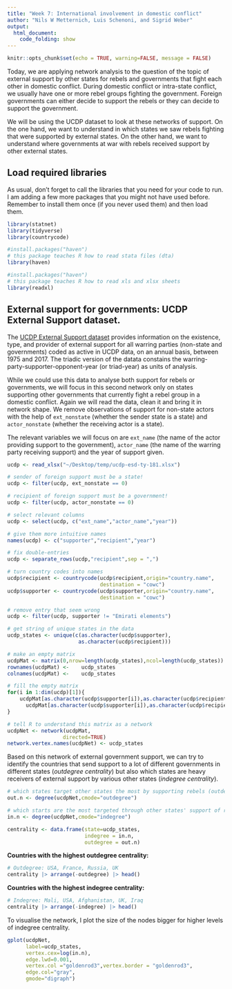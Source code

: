 ```yaml
---
title: "Week 7: International involvement in domestic conflict"
author: "Nils W Metternich, Luis Schenoni, and Sigrid Weber"
output:
  html_document:
    code_folding: show
---
```


```r
knitr::opts_chunk$set(echo = TRUE, warning=FALSE, message = FALSE)
```

Today, we are applying network analysis to the question of the topic of external support by other states for rebels and governments that fight each other in domestic conflict. During domestic conflict or intra-state conflict, we usually have one or more rebel groups fighting the government. Foreign governments can either decide to support the rebels or they can decide to support the government. 

We will be using the UCDP dataset to look at these networks of support. On the one hand, we want to understand in which states we saw rebels fighting that were supported by external states. On the other hand, we want to understand where governments at war with rebels received support by other external states. 


## Load required libraries

As usual, don't forget to call the libraries that you need for your code to run. I am adding a few more packages that you might not have used before. Remember to install them once (if you never used them) and then load them. 

```r
library(statnet)
library(tidyverse)
library(countrycode)

#install.packages("haven")
# this package teaches R how to read stata files (dta)
library(haven)

#install.packages("haven") 
# this package teaches R how to read xls and xlsx sheets
library(readxl)
```

<!-- ## External support for rebels: NAG data from Belgin San Akca -->

<!-- The [State-NAG Cooperation Dataset](http://home.ku.edu.tr/~bakca/#complementary) has information on 454 rebel groups, which emerged in the post-WWII period, and how they were supported by other governments. It includes descriptive information about ideational features and objectives of nonstate armed groups, their state supporters, type and duration of support, and all sources used for coding date. Sources and descriptive characteristics of NAGs are available on [project website](https://www.armedgroups.net/).  -->

<!-- We will be focusing on the key variables `tarnum` (the country code of the state targeted by the non-state actor), `psnum` (the country code of the state supporting the non-state actor) and the year of support. We will *not* focus on which rebel group is fighting which state but you could think of analyses on the rebel rather than state level for your assignments. -->

<!-- The code below turns the whole NAG data into a network. This network links states supporting rebels (senders) to states being attacked by those rebels (receivers). The links between senders and receivers are external state support for the rebels in the receiving country.  -->

<!-- ```{r networks-rebels} -->

<!-- # read the data -->
<!-- nag <- read_dta("data_week7_new/BookFinalData.dta") -->

<!-- # recode the country codes into abbreviated state names -->
<!-- nag$target <- countrycode(nag$tarnum,origin="cown",destination = "cowc")  -->
<!-- nag$supporter <- countrycode(nag$psnum,origin="cown",destination = "cowc")  -->

<!-- # clean up Germany that is often not identified (because of East and West Germany) -->
<!-- nag$supporter <- ifelse(nag$psnum==260, "GER", nag$supporter)  -->

<!-- # selecting relevant variables -->
<!-- nag <-  select(nag, c("target","supporter","year")) -->

<!-- # now the data is in a good shape to calculate network statistics -->

<!-- # get string of unique states in the data -->
<!-- nag_states <- unique(c(as.character(nag$target), -->
<!--                        as.character(nag$supporter))) -->

<!-- # make an empty matrix -->
<!-- nagMat <- matrix(0,nrow=length(nag_states),ncol=length(nag_states))  -->
<!-- rownames(nagMat) <- 	nag_states -->
<!-- colnames(nagMat) <- 	nag_states -->

<!-- # fill the empty matrix -->
<!-- for(i in 1:dim(nag)[1]){ -->
<!-- 	nagMat[as.character(nag$supporter[i]),as.character(nag$target[i])] <- -->
<!-- 	  nagMat[as.character(nag$supporter[i]),as.character(nag$target[i])]+1 -->
<!-- } -->

<!-- # tell R to understand this matrix as a network -->
<!-- nagNet <- network(nagMat, -->
<!--                   directed=TRUE) -->
<!-- network.vertex.names(nagNet) <- nag_states -->


<!-- ``` -->

<!-- Based on this network of external rebel support, we can try to identify the countries that send support to a lot of different rebels in different states (*outdegree centrality*) but also which states are heavily targeted through external rebel support by various other states (*indegree centrality*). Also revise the other centrality measures!  -->

<!-- ```{r rebels-centrality , class.source = 'fold-hide'} -->

<!-- # which states target other states the most by supporting rebels (outdegree centrality) -->
<!-- out.n <- degree(nagNet,cmode="outdegree") -->

<!-- # which starts are the most targeted through other states' support of rebels (indegree centrality) -->
<!-- in.n <- degree(nagNet,cmode="indegree") -->

<!-- centrality <- data.frame(state=nag_states, -->
<!--                          indegree = in.n, -->
<!--                          outdegree = out.n) -->
<!-- ``` -->

<!-- **Countries with the highest outdegree centrality:** -->

<!-- ```{r rebels-outentrality , class.source = 'fold-hide'} -->
<!-- # Outdegree: USA, UK, FR, Rus, China -->
<!-- centrality |> arrange(-outdegree) |> head() -->
<!-- ``` -->

<!-- **Countries with the highest indegree centrality:** -->

<!-- ```{r rebels-incentrality , class.source = 'fold-hide'} -->
<!-- # Indegree: USA, China, UK, Russia, France -->
<!-- centrality |> arrange(-indegree) |> head() -->

<!-- ``` -->

<!-- To make the network a little bit less overwhelming for visual inspection, I only plot ties if a state supported at least 20 rebel groups across all years counting separately. You can do this by manipulating the `thres` argument in the `gplot`function. I also display countries with a high indegree centrality as bigger.  -->

<!-- ```{r rebels-visual, class.source = 'fold-hide'} -->
<!-- gplot(nagNet, -->
<!--       label=nag_states,  -->
<!--       vertex.cex=log(in.n), -->
<!--       edge.lwd=0.0001, -->
<!--       thres>20, -->
<!--       vertex.col ="slateblue", vertex.border = "slateblue", -->
<!--       edge.col="gray",gmode="digraph") -->
<!-- ``` -->



## External support for governments: UCDP External Support dataset. 

The [UCDP External Support dataset](https://ucdp.uu.se/downloads/index.html#externalsupport) provides  information on the existence, type, and provider of external support for all warring parties (non-state and governments) coded as active in UCDP data, on an annual basis, between 1975 and 2017. The triadic version of the datata constains the warring-party-supporter-opponent-year (or triad-year) as units of analysis.

While we could use this data to analyse both support for rebels or governments, we will focus in this second network only on states supporting other governments that currently fight a rebel group in a domestic conflict. Again we will read the data, clean it and bring it in network shape. We remove observations of support for non-state actors with the help of `ext_nonstate` (whether the sender state is a state) and `actor_nonstate` (whether the receiving actor is a state). 

The relevant variables we will focus on are `ext_name` (the name of the actor providing support to the government), `actor_name` (the name of the warring party receiving support) and the year of support given. 

```r

ucdp <- read_xlsx("~/Desktop/temp/ucdp-esd-ty-181.xlsx")

# sender of foreign support must be a state!
ucdp <- filter(ucdp, ext_nonstate == 0)

# recipient of foreign support must be a government!
ucdp <- filter(ucdp, actor_nonstate == 0)

# select relevant columns
ucdp <- select(ucdp, c("ext_name","actor_name","year"))

# give them more intuitive names
names(ucdp) <- c("supporter","recipient","year")

# fix double-entries
ucdp <- separate_rows(ucdp,"recipient",sep = ",")

# turn country codes into names
ucdp$recipient <- countrycode(ucdp$recipient,origin="country.name",
                              destination = "cowc") 
ucdp$supporter <- countrycode(ucdp$supporter,origin="country.name",
                              destination = "cowc") 

# remove entry that seem wrong
ucdp <- filter(ucdp, supporter != "Emirati elements")

# get string of unique states in the data
ucdp_states <- unique(c(as.character(ucdp$supporter),
                       as.character(ucdp$recipient)))

# make an empty matrix
ucdpMat <- matrix(0,nrow=length(ucdp_states),ncol=length(ucdp_states)) 
rownames(ucdpMat) <- 	ucdp_states
colnames(ucdpMat) <- 	ucdp_states

# fill the empty matrix
for(i in 1:dim(ucdp)[1]){
	ucdpMat[as.character(ucdp$supporter[i]),as.character(ucdp$recipient[i])] <-
	  ucdpMat[as.character(ucdp$supporter[i]),as.character(ucdp$recipient[i])]+1
}

# tell R to understand this matrix as a network
ucdpNet <- network(ucdpMat,
                  directed=TRUE)
network.vertex.names(ucdpNet) <- ucdp_states

```


Based on this network of external government support, we can try to identify the countries that send support to a lot of different governments in different states (*outdegree centrality*) but also which states are heavy receivers of external support by various other states (*indegree centrality*). 

```r

# which states target other states the most by supporting rebels (outdegree centrality)
out.n <- degree(ucdpNet,cmode="outdegree")

# which starts are the most targeted through other states' support of rebels (indegree centrality)
in.n <- degree(ucdpNet,cmode="indegree")

centrality <- data.frame(state=ucdp_states,
                         indegree = in.n,
                         outdegree = out.n)

```

**Countries with the highest outdegree centrality:**

```r
# Outdegree: USA, France, Russia, UK
centrality |> arrange(-outdegree) |> head()

```

**Countries with the highest indegree centrality:**

```r
# Indegree: Mali, USA, Afghanistan, UK, Iraq
centrality |> arrange(-indegree) |> head()
```

To visualise the network, I plot the size of the nodes bigger for higher levels of indegree centrality. 

```r
gplot(ucdpNet,
      label=ucdp_states, 
      vertex.cex=log(in.n),
      edge.lwd=0.001,
      vertex.col ="goldenrod3",vertex.border = "goldenrod3",
      edge.col="gray",
      gmode="digraph")
```

<!-- # ## Example of Syria -->
<!-- #  -->
<!-- # In the seminar, we worked together on plotting the network of support to NAGs from external states in Syria. We also worked on plotting a network of support for the government of Syria. You can access the results and the coding below. -->
<!-- #  -->
<!-- # **Which states support NAGs in Syria?** -->
<!-- #  -->
<!-- # The network below plots the states that ever supported directly some opposition group in Syria.  -->
<!-- # ```{r  syria-opp, class.source = 'fold-hide'} -->
<!-- #  -->
<!-- # # who supports some NAG in Syria -->
<!-- # syriaopp <- filter(nag, target == "SYR") |> pull(supporter) -->
<!-- # syriaopp <- unique(c(syriaopp, "SYR")) -->
<!-- #  -->
<!-- # # subset the data to Syria plus all countries that support NAGs in Syria -->
<!-- # syria_opposition <- filter(nag, target == "SYR" & supporter %in% syriaopp) -->
<!-- #  -->
<!-- # syria_opp_states <- unique(c(syria_opposition$target,syria_opposition$supporter)) -->
<!-- #  -->
<!-- # # make an empty matrix and fill it -->
<!-- # syriaoppMat <- matrix(0,nrow=length(syria_opp_states), -->
<!-- #                       ncol=length(syria_opp_states))  -->
<!-- # rownames(syriaoppMat) <- 	syria_opp_states -->
<!-- # colnames(syriaoppMat) <- 	syria_opp_states -->
<!-- #  -->
<!-- # for(i in 1:dim(syria_opposition)[1]){ -->
<!-- # 	syriaoppMat[as.character(syria_opposition$supporter[i]), -->
<!-- # 	            as.character(syria_opposition$target[i])] <- -->
<!-- # 	  syriaoppMat[as.character(syria_opposition$supporter[i]), -->
<!-- # 	              as.character(syria_opposition$target[i])]+1 -->
<!-- # } -->
<!-- #  -->
<!-- # syriaoppNet <- network(syriaoppMat,directed=TRUE) -->
<!-- # network.vertex.names(syriaoppNet) <- syria_opp_states -->
<!-- #  -->
<!-- # gplot(syriaoppNet, -->
<!-- #       label= syria_opp_states, -->
<!-- #       edge.lwd=0.001, -->
<!-- #       vertex.col ="slateblue",vertex.border = "slateblue", -->
<!-- #       edge.col="gray", -->
<!-- #       gmode="digraph") -->
<!-- # ``` -->
<!-- #  -->
<!-- # **Do states that support NAGs in Syria also support opposition movements in other states that support the Syrian opposition?** -->
<!-- #  -->
<!-- # In the network below, we added complexity by checking if states that support the opposition in Syria also support the opposition in other states that support the Syrian opposition. As an example, if the US supports some opposition in Syria and Lebanon does the same, we would expect that the US and the Lebanese government are on the same page. However, it could also be that the US is inconsistent and supports the opposition in Lebanon *despite* the fact that they both support the opposition in Syria. From the plot, we can see that this actually seems to be quite common.  -->
<!-- #  -->
<!-- # ```{r  syria-opp2, class.source = 'fold-hide'} -->
<!-- #  -->
<!-- # # subset the data to Syria plus all countries that support NAGs in Syria -->
<!-- # syria_opposition2 <- filter(nag, target %in% syriaopp & supporter %in% syriaopp) -->
<!-- #  -->
<!-- # syria_opp_states2 <- unique(c(syria_opposition2$target,syria_opposition2$supporter)) -->
<!-- #  -->
<!-- # # make an empty matrix and fill it -->
<!-- # syriaoppMat2 <- matrix(0,nrow=length(syria_opp_states2), -->
<!-- #                       ncol=length(syria_opp_states2))  -->
<!-- # rownames(syriaoppMat2) <- 	syria_opp_states2 -->
<!-- # colnames(syriaoppMat2) <- 	syria_opp_states2 -->
<!-- #  -->
<!-- # for(i in 1:dim(syria_opposition2)[1]){ -->
<!-- # 	syriaoppMat2[as.character(syria_opposition2$supporter[i]), -->
<!-- # 	            as.character(syria_opposition2$target[i])] <- -->
<!-- # 	  syriaoppMat2[as.character(syria_opposition2$supporter[i]), -->
<!-- # 	              as.character(syria_opposition2$target[i])]+1 -->
<!-- # } -->
<!-- #  -->
<!-- # # better weighting -->
<!-- # syriaoppMat2 <- syriaoppMat2/22 -->
<!-- # syriaoppNet2 <- network(syriaoppMat2,directed=TRUE,ignore.eval=FALSE, -->
<!-- #                   names.eval='weight') -->
<!-- # network.vertex.names(syriaoppNet2) <- syria_opp_states2 -->
<!-- #  -->
<!-- # plot(syriaoppNet2, displaylabels=TRUE,  -->
<!-- #      vertex.col = "slateblue",vertex.border = "slateblue", -->
<!-- #      edge.col ="gray", -->
<!-- #      label.cex=.75,label.col="black",edge.lwd="weight", vertex.cex=2)  -->
<!-- #  -->
<!-- # ``` -->
<!-- #  -->
<!-- #  -->
<!-- # **Which states support the government in Syria?** -->
<!-- #  -->
<!-- # The network below plots the states that ever supported directly the government in Syria.  -->
<!-- #  -->
<!-- # ```{r syria-gov, class.source = 'fold-hide'} -->
<!-- #  -->
<!-- # # who supports the government in Syria -->
<!-- # syriagov <- filter(ucdp, recipient == "SYR") |> pull(supporter) -->
<!-- # syriagov <- unique(c(syriagov, "SYR")) -->
<!-- #  -->
<!-- # # subset the data to Syria plus all countries that the  Syrian gov -->
<!-- # syria_government <- filter(ucdp, recipient == "SYR" & supporter %in% syriagov) -->
<!-- #  -->
<!-- # syria_gov_states <- unique(c(syria_government$recipient, -->
<!-- #                              syria_government$supporter)) -->
<!-- #  -->
<!-- # # make an empty matrix -->
<!-- # syriagovMat <- matrix(0,nrow=length(syria_gov_states), -->
<!-- #                       ncol=length(syria_gov_states))  -->
<!-- # rownames(syriagovMat) <- 	syria_gov_states -->
<!-- # colnames(syriagovMat) <- 	syria_gov_states -->
<!-- #  -->
<!-- # # fill the empty matrix -->
<!-- # for(i in 1:dim(syria_government)[1]){ -->
<!-- # 	syriagovMat[as.character(syria_government$supporter[i]), -->
<!-- # 	        as.character(syria_government$recipient[i])] <- -->
<!-- # 	  syriagovMat[as.character(syria_government$supporter[i]), -->
<!-- # 	          as.character(syria_government$recipient[i])]+1 -->
<!-- # } -->
<!-- #  -->
<!-- # # tell R to understand this matrix as a network -->
<!-- # syriagovNet <- network(syriagovMat, -->
<!-- #                   directed=TRUE) -->
<!-- # network.vertex.names(syriagovNet) <- syria_gov_states  -->
<!-- #  -->
<!-- # gplot(syriagovNet, -->
<!-- #       label= syria_gov_states, -->
<!-- #       edge.lwd=0.001, -->
<!-- #       vertex.col ="goldenrod3",vertex.border = "goldenrod3", -->
<!-- #       edge.col="gray", -->
<!-- #       gmode="digraph") -->
<!-- # ``` -->
<!-- #  -->
<!-- #  -->
<!-- # **Which other states do states support that support the Syrian government?** -->
<!-- #  -->
<!-- # In the plot below, we map the core states that support the Syrian government (Iraq, Russia, Iran) and we map out all other states that those three actors are supporting.  -->
<!-- #  -->
<!-- # ```{r syria-gov2, class.source = 'fold-hide'} -->
<!-- #  -->
<!-- # # subset the data to Syria plus all countries that the  Syrian gov -->
<!-- # syria_government2 <- filter(ucdp, supporter %in% syriagov) -->
<!-- #  -->
<!-- # syria_gov_states2 <- unique(c(syria_government2$recipient, -->
<!-- #                              syria_government2$supporter)) -->
<!-- #  -->
<!-- # # make an empty matrix -->
<!-- # syriagovMat2 <- matrix(0,nrow=length(syria_gov_states2), -->
<!-- #                       ncol=length(syria_gov_states2))  -->
<!-- # rownames(syriagovMat2) <- 	syria_gov_states2 -->
<!-- # colnames(syriagovMat2) <- 	syria_gov_states2 -->
<!-- #  -->
<!-- #  -->
<!-- # # fill the empty matrix -->
<!-- # for(i in 1:dim(syria_government2)[1]){ -->
<!-- # 	syriagovMat2[as.character(syria_government2$supporter[i]), -->
<!-- # 	        as.character(syria_government2$recipient[i])] <- -->
<!-- # 	  syriagovMat2[as.character(syria_government2$supporter[i]), -->
<!-- # 	          as.character(syria_government2$recipient[i])]+1 -->
<!-- # } -->
<!-- #  -->
<!-- # # for better weighting -->
<!-- # syriagovMat2 <- syriagovMat2/5 -->
<!-- # syriagovNet2 <- network(syriagovMat2,directed=TRUE,ignore.eval=FALSE, -->
<!-- #                   names.eval='weight') -->
<!-- # network.vertex.names(syriagovNet2) <- syria_gov_states2 -->
<!-- #  -->
<!-- # plot(syriagovNet2, displaylabels=TRUE,  -->
<!-- #       vertex.col ="goldenrod3",vertex.border = "goldenrod3", -->
<!-- #      edge.col ="gray", -->
<!-- #      label.cex=.75,label.col="black",edge.lwd="weight", vertex.cex=2)  -->

<!-- ``` -->
